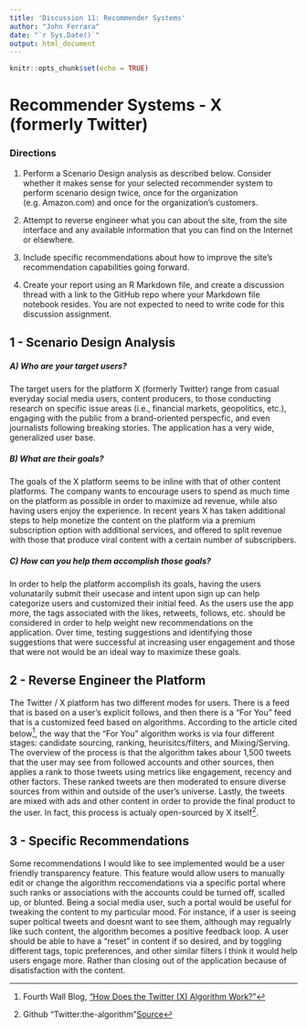 ```yaml
---
title: 'Discussion 11: Recommender Systems'
author: "John Ferrara"
date: "`r Sys.Date()`"
output: html_document
---
```


```r
knitr::opts_chunk$set(echo = TRUE)
```

# Recommender Systems - X  (formerly Twitter)

### Directions
1) Perform a Scenario Design analysis as described below.  Consider whether it makes sense for your selected recommender system to perform scenario design twice, once for the organization (e.g. Amazon.com) and once for the organization's customers.

2) Attempt to reverse engineer what you can about the site, from the site interface and any available information that you can find on the Internet or elsewhere.

3) Include specific recommendations about how to improve the site's recommendation capabilities going forward. 

4) Create your report using an R Markdown file, and create a discussion thread with a link to the GitHub repo where your Markdown file notebook resides.  You are not expected to need to write code for this discussion assignment.


## 1 - Scenario Design Analysis

##### A) Who are your target users?
The target users for the platform X (formerly Twitter) range from casual everyday social media users, content producers, to those conducting research on specific issue areas (i.e., financial markets, geopolitics, etc.), engaging with the public from a brand-oriented perspecfic, and even journalists following breaking stories. The application has a very wide, generalized user base.

##### B) What are their goals?
The goals of the X platform seems to be inline with that of other content platforms. The company wants to encourage users to spend as much time on the platform as possible in order to maximize ad revenue, while also having users enjoy the experience. In recent years X has taken additional steps to help monetize the content on the platform via a premium subscription option with additional services, and offered to split revenue with those that produce viral content with a certain number of subscripbers.

##### C) How can you help them accomplish those goals?
In order to help the platform accomplish its goals, having the users volunatarily submit their usecase and intent upon sign up can help categorize users and customized their initial feed. As the users use the app more, the tags associated with the likes, retweets, follows, etc. should be considered in order to help weight new recommendations on the application. Over time, testing suggestions and identifying those suggestions that were successful at increasing user engagement and those that were not would be an ideal way to maximize these goals. 

## 2 - Reverse Engineer the Platform
The Twitter / X platform has two different modes for users. There is a feed that is based on a user's explicit follows, and then there is a "For You" feed that is a customized feed based on algorithms. According to the article cited below[^1], the way that the "For You" algorithm works is via four different stages: candidate sourcing, ranking, heurisitcs/filters, and Mixing/Serving. The overview of the process is that the algorithm takes abour 1,500 tweets that the user may see from followed accounts and other sources, then applies a rank to those tweets using metrics like engagement, recency and other factors. These ranked tweets are then moderated to ensure diverse sources from within and outside of the user's universe. Lastly, the tweets are mixed with ads and other content in order to provide the final product to the user. In fact, this process is actualy open-sourced by X itself[^2].


## 3 - Specific Recommendations
Some recommendations I would like to see implemented would be a user friendly transparency feature. This feature would allow users to manually edit or change the algorithm reccomendations via a specific portal where such ranks or associations with the accounts could be turned off, scalled up, or blunted. Being a social media user, such a portal would be useful for tweaking the content to my particular mood. For instance, if a user is seeing super poltical tweets and doesnt want to see them, although may regualrly like such content, the algorithm becomes a positive feedback loop. A user should be able to have a "reset" in content if so desired, and by toggling different tags, topic preferences, and other similar filters I think it would help users engage more. Rather than closing out of the application because of disatisfaction with the content. 


[^1]: Fourth Wall Blog, ["How Does the Twitter (X) Algorithm Work?"](https://fourthwall.com/blog/how-does-twitter-x-algorithm-work#:~:text=Twitter%20(X)'s%20open,data%20to%20generate%20tailored%20recommendations)

[^2]: Github "Twitter:the-algorithm"[Source](https://github.com/twitter/the-algorithm)